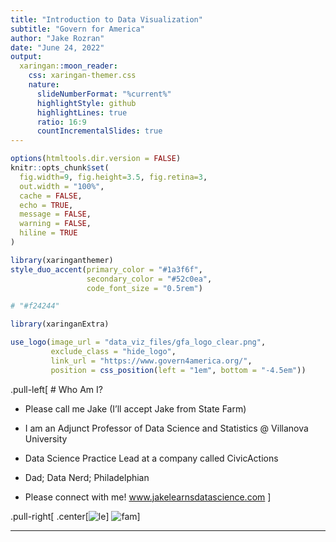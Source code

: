 ```yaml
---
title: "Introduction to Data Visualization"
subtitle: "Govern for America"  
author: "Jake Rozran"
date: "June 24, 2022"
output:
  xaringan::moon_reader:
    css: xaringan-themer.css
    nature:
      slideNumberFormat: "%current%"
      highlightStyle: github
      highlightLines: true
      ratio: 16:9
      countIncrementalSlides: true
---
```


```r
options(htmltools.dir.version = FALSE)
knitr::opts_chunk$set(
  fig.width=9, fig.height=3.5, fig.retina=3,
  out.width = "100%",
  cache = FALSE,
  echo = TRUE,
  message = FALSE, 
  warning = FALSE,
  hiline = TRUE
)
```

```r
library(xaringanthemer)
style_duo_accent(primary_color = "#1a3f6f", 
                 secondary_color = "#52c0ea",
                 code_font_size = "0.5rem")

# "#f24244"
```

```r
library(xaringanExtra)

use_logo(image_url = "data_viz_files/gfa_logo_clear.png",
         exclude_class = "hide_logo",
         link_url = "https://www.govern4america.org/",
         position = css_position(left = "1em", bottom = "-4.5em"))
```

.pull-left[
# Who Am I?

- Please call me Jake (I’ll accept Jake from State Farm)  

- I am an Adjunct Professor of Data Science and Statistics @ Villanova 
University  

- Data Science Practice Lead at a company called CivicActions  

- Dad; Data Nerd; Philadelphian  

- Please connect with me!  [www.jakelearnsdatascience.com](www.jakelearnsdatascience.com) 
]

.pull-right[
.center[![le](data_viz_files/love run-6.jpg)]
![fam](data_viz_files/family.jpg)
]

---